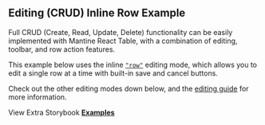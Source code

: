 
<Head>
  <title>Editing CRUD Inline Row Example - Mantine React Table Open Docs</title>
  <meta
    name="description"
    content="An example of Mantine React Table which shows how to use editing CRUD Inline Row features"
  />
  <meta
    property="og:title"
    content="Editing CRUD Inline Row Mantine React Table Example"
  />
  <meta
    property="og:description"
    content="Learn how to use editing and all the CRUD functionality of Mantine React Table"
  />
</Head>

## Editing (CRUD) Inline Row Example

Full CRUD (Create, Read, Update, Delete) functionality can be easily implemented with Mantine React Table, with a combination of editing, toolbar, and row action features.

This example below uses the inline [`"row"`](/docs/guides/editing#row-editing-mode) editing mode, which allows you to edit a single row at a time with built-in save and cancel buttons.

Check out the other editing modes down below, and the [editing guide](/docs/guides/editing) for more information.

<Examples isPage />

View Extra Storybook **[Examples](https://www.mantine-react-table-open.dev/?path=/story/features-editing-examples)**
